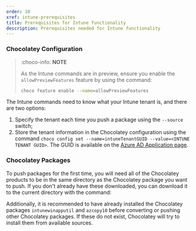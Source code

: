 ```yaml
---
order: 10
xref: intune-prerequisites
title: Prerequisites for Intune functionality
description: Prerequisites needed for Intune functionality
---
```


<?! Include "../../../shared/intune-note.txt" /?>

### Chocolatey Configuration

> :choco-info: **NOTE**
>
> As the Intune commands are in preview, ensure you enable the `allowPreviewFeatures` feature by using the command:
>
> ~~~sh
> choco feature enable --name=allowPreviewFeatures
> ~~~

The Intune commands need to know what your Intune tenant is, and there are two options:

1. Specify the tenant each time you push a package using the `--source` switch;
2. Store the tenant information in the Chocolatey configuration using the command `choco config set --name=intuneTenantGUID --value=<INTUNE TENANT GUID>`. The GUID is available on the [Azure AD Application page](https://aad.portal.azure.com/).

### Chocolatey Packages

To push packages for the first time, you will need all of the Chocolatey products to be in the same directory as the Chocolatey package you want to push. If you don't already have these downloaded, you can download it to the current directory with the command:

<?! Include "../../../shared/intune-download-architect.txt" /?>
<?! Include "../../../shared/intune-download-business.txt" /?>

Additionally, it is recommended to have already installed the Chocolatey packages `intunewinapputil` and `azcopy10` before converting or pushing other Chocolatey packages. If these do not exist, Chocolatey will try to install them from available sources.
